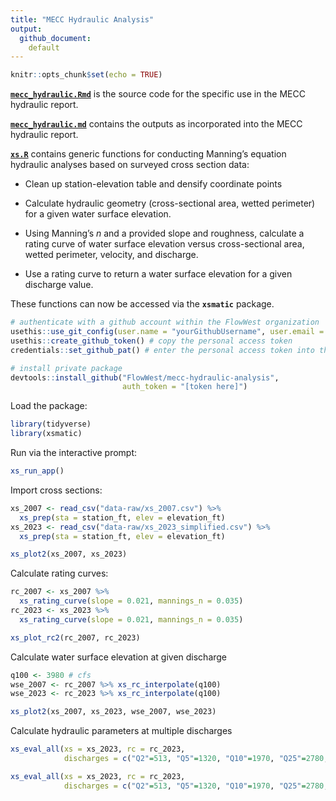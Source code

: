 ```yaml
---
title: "MECC Hydraulic Analysis"
output: 
  github_document:
    default
---
```


```r
knitr::opts_chunk$set(echo = TRUE)
```

**[`mecc_hydraulic.Rmd`](mecc_hydraulic.Rmd)** is the source code for the specific use in the MECC hydraulic report. 

**[`mecc_hydraulic.md`](mecc_hydraulic.md)** contains the outputs as incorporated into the MECC hydraulic report. 

**[`xs.R`](R/xs.R)** contains generic functions for conducting Manning's equation hydraulic analyses based on surveyed cross section data:

* Clean up station-elevation table and densify coordinate points

* Calculate hydraulic geometry (cross-sectional area, wetted perimeter) for a given water surface elevation.

* Using Manning's *n* and a provided slope and roughness, calculate a rating curve of water surface elevation versus cross-sectional area, wetted perimeter, velocity, and discharge.

* Use a rating curve to return a water surface elevation for a given discharge value.

These functions can now be accessed via the **`xsmatic`** package.

```r

# authenticate with a github account within the FlowWest organization
usethis::use_git_config(user.name = "yourGithubUsername", user.email = "username@flowwest.com")
usethis::create_github_token() # copy the personal access token 
credentials::set_github_pat() # enter the personal access token into the prompt

# install private package
devtools::install_github("FlowWest/mecc-hydraulic-analysis",
                         auth_token = "[token here]")
```

Load the package:

```r
library(tidyverse)
library(xsmatic)
```

Run via the interactive prompt:

```r
xs_run_app()
```

Import cross sections:

```r
xs_2007 <- read_csv("data-raw/xs_2007.csv") %>%
  xs_prep(sta = station_ft, elev = elevation_ft) 
xs_2023 <- read_csv("data-raw/xs_2023_simplified.csv") %>%
  xs_prep(sta = station_ft, elev = elevation_ft) 

xs_plot2(xs_2007, xs_2023)
```

Calculate rating curves:

```r
rc_2007 <- xs_2007 %>% 
  xs_rating_curve(slope = 0.021, mannings_n = 0.035)
rc_2023 <- xs_2023 %>% 
  xs_rating_curve(slope = 0.021, mannings_n = 0.035)

xs_plot_rc2(rc_2007, rc_2023)
```

Calculate water surface elevation at given discharge

```r
q100 <- 3980 # cfs
wse_2007 <- rc_2007 %>% xs_rc_interpolate(q100)
wse_2023 <- rc_2023 %>% xs_rc_interpolate(q100)

xs_plot2(xs_2007, xs_2023, wse_2007, wse_2023)
```

Calculate hydraulic parameters at multiple discharges

```r
xs_eval_all(xs = xs_2023, rc = rc_2023, 
            discharges = c("Q2"=513, "Q5"=1320, "Q10"=1970, "Q25"=2780, "Q50"=3360, "Q100"=3980))
```

```r
xs_eval_all(xs = xs_2023, rc = rc_2023, 
            discharges = c("Q2"=513, "Q5"=1320, "Q10"=1970, "Q25"=2780, "Q50"=3360, "Q100"=3980)) %>% knitr::kable()
```



